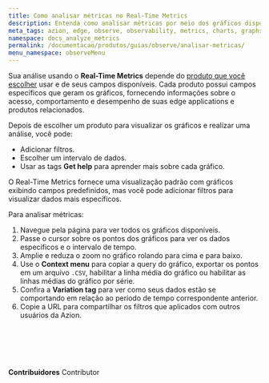 ```yaml
---
title: Como analisar métricas no Real-Time Metrics
description: Entenda como analisar métricas por meio dos gráficos disponíveis.
meta_tags: azion, edge, observe, observability, metrics, charts, graphs
namespace: docs_analyze_metrics
permalink: /documentacao/produtos/guias/observe/analisar-metricas/
menu_namespace: observeMenu
---
```



Sua análise usando o **Real-Time Metrics** depende do [produto que você escolher](/pt-br/documentacao/produtos/observe/real-time-metrics/#escolha-de-produto-para-visualizar-metricas) usar e de seus campos disponíveis. Cada produto possui campos específicos que geram os gráficos, fornecendo informações sobre o acesso, comportamento e desempenho de suas edge applications e produtos relacionados.

Depois de escolher um produto para visualizar os gráficos e realizar uma análise, você pode:

- Adicionar filtros.
- Escolher um intervalo de dados.
- Usar as tags **Get help** para aprender mais sobre cada gráfico.

O Real-Time Metrics fornece uma visualização padrão com gráficos exibindo campos predefinidos, mas você pode adicionar filtros para visualizar dados mais específicos.

<LinkButton outlined link="/pt-bt/documentacao/produtos/guias/observe/adicionar-filtros-metrics/" label="consulte o guia sobre adicionar filtros" variant="secondary" target="_blank" />

Para analisar métricas:

1. Navegue pela página para ver todos os gráficos disponíveis.
2. Passe o cursor sobre os pontos dos gráficos para ver os dados específicos e o intervalo de tempo.
3. Amplie e reduza o zoom no gráfico rolando para cima e para baixo.
4. Use o **Context menu** para copiar a query do gráfico, exportar os pontos em um arquivo `.CSV`, habilitar a linha média do gráfico ou habilitar as linhas médias do gráfico por série.
5. Confira a **Variation tag** para ver como seus dados estão se comportando em relação ao período de tempo correspondente anterior.
6. Copie a URL para compartilhar os filtros que aplicados com outros usuários da Azion.

<br /><br />
---


**Contribuidores** <ContributorList>Contributor</ContributorList>
